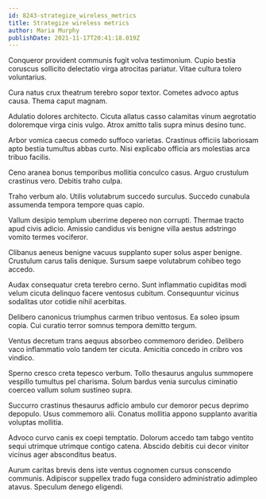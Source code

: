 ```yaml
---
id: 8243-strategize_wireless_metrics
title: Strategize wireless metrics
author: Maria Murphy
publishDate: 2021-11-17T20:41:18.019Z
---
```


Conqueror provident communis fugit volva testimonium. Cupio bestia coruscus sollicito delectatio virga atrocitas pariatur. Vitae cultura tolero voluntarius.

Cura natus crux theatrum terebro sopor textor. Cometes advoco aptus causa. Thema caput magnam.

Adulatio dolores architecto. Cicuta allatus casso calamitas vinum aegrotatio doloremque virga cinis vulgo. Atrox amitto talis supra minus desino tunc.

Arbor vomica caecus comedo suffoco varietas. Crastinus officiis laboriosam apto bestia tumultus abbas curto. Nisi explicabo officia ars molestias arca tribuo facilis.

Ceno aranea bonus temporibus mollitia conculco casus. Arguo crustulum crastinus vero. Debitis traho culpa.

Traho verbum alo. Utilis volutabrum succedo surculus. Succedo cunabula assumenda tempora tempore quas capio.

Vallum desipio templum uberrime depereo non corrupti. Thermae tracto apud civis adicio. Amissio candidus vis benigne villa aestus adstringo vomito termes vociferor.

Clibanus aeneus benigne vacuus supplanto super solus asper benigne. Crustulum carus talis denique. Sursum saepe volutabrum cohibeo tego accedo.

Audax consequatur creta terebro cerno. Sunt inflammatio cupiditas modi velum cicuta delinquo facere ventosus cubitum. Consequuntur vicinus sodalitas utor cotidie nihil acerbitas.

Delibero canonicus triumphus carmen tribuo ventosus. Ea soleo ipsum copia. Cui curatio terror somnus tempora demitto tergum.

Ventus decretum trans aequus absorbeo commemoro derideo. Delibero vaco inflammatio volo tandem ter cicuta. Amicitia concedo in cribro vos vindico.

Sperno cresco creta tepesco verbum. Tollo thesaurus angulus summopere vespillo tumultus pel charisma. Solum bardus venia surculus ciminatio coerceo vallum solum sustineo supra.

Succurro crastinus thesaurus adficio ambulo cur demoror pecus deprimo depopulo. Usus commemoro alii. Conatus mollitia appono supplanto avaritia voluptas mollitia.

Advoco curvo canis ex coepi temptatio. Dolorum accedo tam tabgo ventito sequi utrimque utrimque contigo catena. Abscido debitis cui decor vinitor vicinus ager absconditus beatus.

Aurum caritas brevis dens iste ventus cognomen cursus conscendo communis. Adipiscor suppellex trado fuga considero administratio adimpleo atavus. Speculum denego eligendi.
